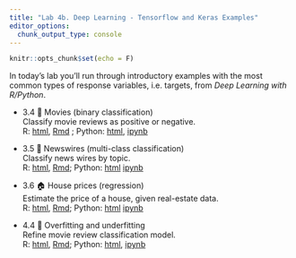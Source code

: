 ```yaml
---
title: "Lab 4b. Deep Learning - Tensorflow and Keras Examples"
editor_options: 
  chunk_output_type: console
---
```


```r
knitr::opts_chunk$set(echo = F)
```

In today's lab you'll run through introductory examples with the most common types of response variables, i.e. targets, from *Deep Learning with R/Python*.

-   3.4 🍿 Movies (binary classification)\
    Classify movie reviews as positive or negative.\
    R: [html](./lab4b_3.4.movies.html), [Rmd](https://raw.githubusercontent.com/bbest/eds232-ml/main/lab4b_3.4.movies.Rmd) ; Python: [html](https://github.com/fchollet/deep-learning-with-python-notebooks/blob/8a30b90fed187aaddaaf1fc868ec8e0ac92bca40/3.5-classifying-movie-reviews.ipynb), [ipynb](https://raw.githubusercontent.com/fchollet/deep-learning-with-python-notebooks/8a30b90fed187aaddaaf1fc868ec8e0ac92bca40/3.5-classifying-movie-reviews.ipynb)

-   3.5 📰 Newswires (multi-class classification)\
    Classify news wires by topic.\
    R: [html](./lab4b_3.5.newswires.html), [Rmd](https://raw.githubusercontent.com/bbest/eds232-ml/main/lab4b_3.5.newswires.Rmd); Python: [html](https://github.com/fchollet/deep-learning-with-python-notebooks/blob/8a30b90fed187aaddaaf1fc868ec8e0ac92bca40/3.6-classifying-newswires.ipynb) [ipynb](https://raw.githubusercontent.com/fchollet/deep-learning-with-python-notebooks/8a30b90fed187aaddaaf1fc868ec8e0ac92bca40/3.6-classifying-newswires.ipynb)

-   3.6 🏠 House prices (regression)\
    Estimate the price of a house, given real-estate data.\
    R: [html](./lab4b_3.6.houseprices.html), [Rmd](https://raw.githubusercontent.com/bbest/eds232-ml/main/lab4b_3.6.houseprices.Rmd); Python: [html](https://github.com/fchollet/deep-learning-with-python-notebooks/blob/8a30b90fed187aaddaaf1fc868ec8e0ac92bca40/3.7-predicting-house-prices.ipynb) [ipynb](https://raw.githubusercontent.com/fchollet/deep-learning-with-python-notebooks/8a30b90fed187aaddaaf1fc868ec8e0ac92bca40/3.7-predicting-house-prices.ipynb)

-   4.4 🍿 Overfitting and underfitting\
    Refine movie review classification model.\
    R: [html](./lab4b_4.4.overfitting.html), [Rmd](https://raw.githubusercontent.com/bbest/eds232-ml/main/lab4b_4.4.overfitting.Rmd); Python: [html](https://github.com/fchollet/deep-learning-with-python-notebooks/blob/8a30b90fed187aaddaaf1fc868ec8e0ac92bca40/4.4-overfitting-and-underfitting.ipynb), [ipynb](https://raw.githubusercontent.com/fchollet/deep-learning-with-python-notebooks/8a30b90fed187aaddaaf1fc868ec8e0ac92bca40/4.4-overfitting-and-underfitting.ipynb)
